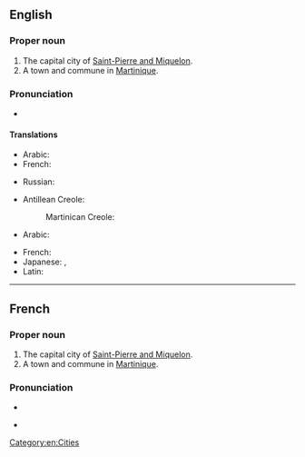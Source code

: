 {{also|saint-pierre}}
==English==

===Proper noun===
{{en-proper noun}}

# The capital city of [[Saint-Pierre and Miquelon]].
# A town and commune in [[Martinique]].

===Pronunciation===
* {{IPA|en|/ˌsæ̃ piˈɛə(ɹ)/|/ˌseɪnt piˈɛə(ɹ)/}}

====Translations====
{{trans-top|capital city of Saint-Pierre and Miquelon}}
* Arabic: {{t|ar|سان بيير|tr=Sān byir}}
* French: {{t+|fr|Saint-Pierre|m}}
{{trans-mid}}
* Russian: {{t|ru|Сен-Пьер|m}}
{{trans-bottom}}
{{trans-top|commune in Martinique}}
* Antillean Creole:
*: Martinican Creole: {{t|gcf|Senpiè|m}}
* Arabic: {{t|ar|سان بيير|tr=Sān byir}}
{{trans-mid}}
* French: {{t+|fr|Saint-Pierre|m}}
* Japanese: {{t|ja|サン＝ピエール|tr=San=piēru}}, {{t|ja|サン・ピエール|tr=San Piēru}}
* Latin: {{t|la|Sanctus Petrus|m}}
{{trans-bottom}}

[[Category:en:Cities]]

----

==French==

===Proper noun===
{{fr-proper noun|m}}

# The capital city of [[Saint-Pierre and Miquelon]].
# A town and commune in [[Martinique]].

===Pronunciation===
* {{IPA|fr|/sɛ̃ pjɛʁ/}}
* {{a|Quebec}} {{IPA|fr|/sẽ pjaɛ̯ʁ/}}